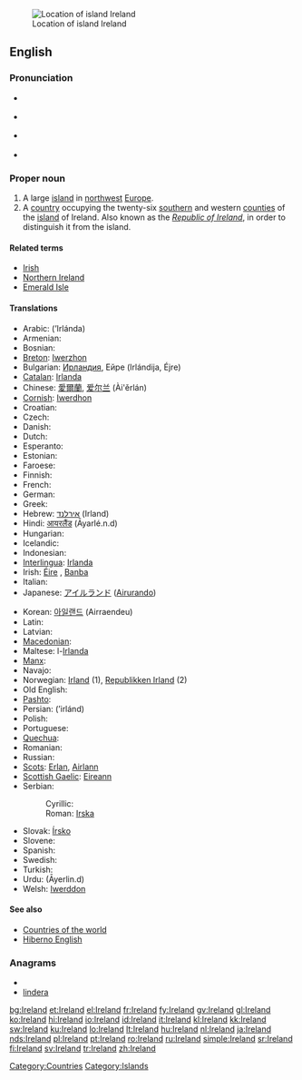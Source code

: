 {{wikipedia}}
[[Image:LocationIslandIreland.png|thumbnail|Location of island Ireland]]
==English==

===Pronunciation===
* {{a|UK}} {{IPA|/ˈaɪə.lənd/}}
* {{a|US}} {{IPA|/ˈaɪɚ.lənd/}}
* {{italbrac|[[Hiberno-English|HE]]}} {{IPA|/ˈaɾlənd/|/ˈaɪrlənd/}}
* {{audio|en-us-Ireland.ogg|Audio (US)}}

===Proper noun===
{{en-proper noun}}

# A large [[island]] in [[northwest]] [[Europe]].
# A [[country]] occupying the twenty-six [[south]]ern and western [[county|counties]] of the [[island]] of Ireland. Also known as the ''[[Republic of Ireland]]'', in order to distinguish it from the island.

====Related terms====
* [[Irish]]
* [[Northern Ireland]]
* [[Emerald Isle]]

====Translations====
{{trans-top|Ireland}}
* Arabic: {{Arab|[[ايرلندا]]}} (’Irlánda) {{f}}
* Armenian: {{t-|hy|Իռլանդիա|tr=Iṙlandia}}
* Bosnian: {{t-|bs|Irska|f}}
* [[Breton]]: [[Iwerzhon]]
* Bulgarian: [[Ирландия#Bulgarian|Ирландия]], Ейре (Irlándija, Éjre) {{f}}
* [[Catalan]]: [[Irlanda]] {{f}}
* Chinese: [[愛爾蘭]], [[爱尔兰]] (Ài'ěrlán)
* [[Cornish]]: [[Iwerdhon]]
* Croatian: {{t+|hr|Irska|f|alt=Ȋrskā}}
* Czech: {{t+|cs|Irsko}}
* Danish: {{t-|da|Irland}}
* Dutch: {{t+|nl|Ierland}}
* Esperanto: {{t-|eo|Irlando|xs=Esperanto}}
* Estonian: {{t+|et|Iirimaa}}
* Faroese: {{t-|fo|Írland|xs=Faroese}}
* Finnish: {{t+|fi|Irlanti}}
* French: {{t+|fr|Irlande|f}}
* German: {{t+|de|Irland}}
* Greek: {{t+|el|Ιρλανδία|f|tr=Irlandía}}
* Hebrew: [[אירלנד]] (Irland)
* Hindi: [[आयरलैंड]] (Āyarlé.n.d)
* Hungarian: {{t+|hu|Írország}}
* Icelandic: {{t+|is|Írland|n}}
* Indonesian: {{t-|id|Irlandia|xs=Indonesian}}
* [[Interlingua]]: [[Irlanda]]
* Irish: [[Éire]] {{f}}, [[Banba]] {{f}}
* Italian: {{t+|it|Irlanda|f}}
* Japanese: [[アイルランド]] ([[Airurando]])
{{trans-mid}}
* Korean: [[아일랜드]] (Airraendeu)
* Latin: {{t-|la|Hibernia}}
* Latvian: {{t-|lv|Īrija|f|xs=Latvian}}
* [[Macedonian]]: {{t+|mk|Ирска|f|tr=Írska}}
* Maltese: l-[[Irlanda]]
* [[Manx]]: {{t-|gv|Nerin|f|xs=Manx}}
* Navajo: {{tø|nv|Bitsiighaʼ Łichííʼí Bikéyah}}
* Norwegian: [[Irland]] (1), [[Republikken Irland]] (2)
* Old English: {{t-|ang|Írland|xs=Old English}}
* [[Pashto]]: {{t-|ps|آيرلنډ|m|tr=āyrləndd|sc=ps-Arab|xs=Pashto}}
* Persian: {{fa-Arab|[[ایرلند]]}} (’irlánd)
* Polish: {{t+|pl|Irlandia|f}}
* Portuguese: {{t+|pt|Irlanda}}
* [[Quechua]]: {{t+|qu|Ilanda}}
* Romanian: {{t+|ro|Irlanda|f}}
* Russian: {{t+|ru|Ирландия|f|tr=Irlándija}}
* [[Scots]]: [[Erlan]], [[Airlann]]
* [[Scottish Gaelic]]: [[Eireann]] {{f}}
* Serbian:
*: Cyrillic: {{t-|sr|Ирска|f|sc=Cyrl}}
*: Roman: [[Irska#Serbian|Irska]] {{f}}
* Slovak: [[Írsko]] {{n}}
* Slovene: {{t+|sl|Irska|f}}
* Spanish: {{t+|es|Irlanda|f}}
* Swedish: {{t+|sv|Irland|n}}
* Turkish: {{t+|tr|İrlanda}}
* Urdu: {{ur-Arab|[[ائرلینڈ|آئرلینڈ]]}} (Āyerlin.d)
* Welsh: [[Iwerddon]] {{f}}
{{trans-bottom}}

====See also====
* [[Appendix:Countries of the world|Countries of the world]]
* [[Hiberno English]]

===Anagrams===
* {{alphagram|adeilnr}}
* [[lindera#English|lindera]]

[[Category:Countries]]
[[Category:Islands]]

[[bg:Ireland]]
[[et:Ireland]]
[[el:Ireland]]
[[fr:Ireland]]
[[fy:Ireland]]
[[gv:Ireland]]
[[gl:Ireland]]
[[ko:Ireland]]
[[hi:Ireland]]
[[io:Ireland]]
[[id:Ireland]]
[[it:Ireland]]
[[kl:Ireland]]
[[kk:Ireland]]
[[sw:Ireland]]
[[ku:Ireland]]
[[lo:Ireland]]
[[lt:Ireland]]
[[hu:Ireland]]
[[nl:Ireland]]
[[ja:Ireland]]
[[nds:Ireland]]
[[pl:Ireland]]
[[pt:Ireland]]
[[ro:Ireland]]
[[ru:Ireland]]
[[simple:Ireland]]
[[sr:Ireland]]
[[fi:Ireland]]
[[sv:Ireland]]
[[tr:Ireland]]
[[zh:Ireland]]